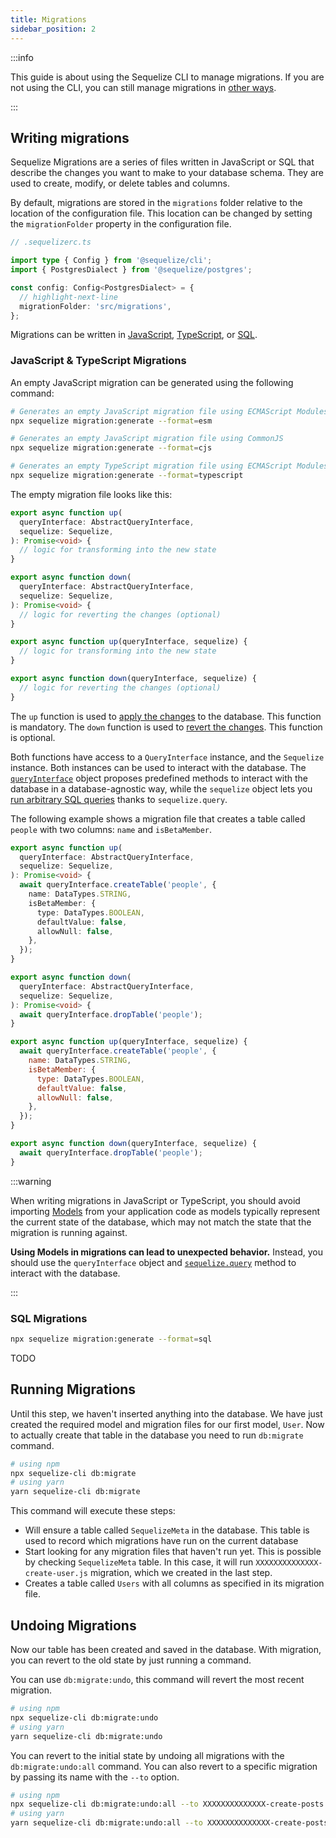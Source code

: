 ```yaml
---
title: Migrations
sidebar_position: 2
---
```



:::info

This guide is about using the Sequelize CLI to manage migrations.
If you are not using the CLI, you can still manage migrations in [other ways](../models/migrations.md).

:::

## Writing migrations

Sequelize Migrations are a series of files written in JavaScript or SQL that describe the changes you want to make to your database schema.
They are used to create, modify, or delete tables and columns.

By default, migrations are stored in the `migrations` folder relative to the location of the configuration file.
This location can be changed by setting the `migrationFolder` property in the configuration file.

```ts
// .sequelizerc.ts

import type { Config } from '@sequelize/cli';
import { PostgresDialect } from '@sequelize/postgres';

const config: Config<PostgresDialect> = {
  // highlight-next-line
  migrationFolder: 'src/migrations',
};
```

Migrations can be written in [JavaScript](#javascript--typescript-migrations), [TypeScript](#javascript--typescript-migrations), or [SQL](#sql-migrations).

### JavaScript & TypeScript Migrations

An empty JavaScript migration can be generated using the following command:

```bash npm2yarn
# Generates an empty JavaScript migration file using ECMAScript Modules
npx sequelize migration:generate --format=esm

# Generates an empty JavaScript migration file using CommonJS
npx sequelize migration:generate --format=cjs

# Generates an empty TypeScript migration file using ECMAScript Modules
npx sequelize migration:generate --format=typescript
```

The empty migration file looks like this:

<Tabs groupId="ts-js">
<TabItem value="ts" label="TypeScript">

```ts
export async function up(
  queryInterface: AbstractQueryInterface,
  sequelize: Sequelize,
): Promise<void> {
  // logic for transforming into the new state
}

export async function down(
  queryInterface: AbstractQueryInterface,
  sequelize: Sequelize,
): Promise<void> {
  // logic for reverting the changes (optional)
}
```

</TabItem>
<TabItem value="js" label="JavaScript">

```js
export async function up(queryInterface, sequelize) {
  // logic for transforming into the new state
}

export async function down(queryInterface, sequelize) {
  // logic for reverting the changes (optional)
}
```

</TabItem>
</Tabs>

The `up` function is used to [apply the changes](#running-migrations) to the database. This function is mandatory.
The `down` function is used to [revert the changes](#undoing-migrations). This function is optional.

Both functions have access to a `QueryInterface` instance, and the `Sequelize` instance.
Both instances can be used to interact with the database. The [`queryInterface`](pathname:///api/v7/classes/_sequelize_core.index.abstractqueryinterface) object proposes
predefined methods to interact with the database in a database-agnostic way, while the `sequelize` object
lets you [run arbitrary SQL queries](../querying/raw-queries.mdx) thanks to `sequelize.query`.

The following example shows a migration file that creates a table called `people` with two columns: `name` and `isBetaMember`.

<Tabs groupId="ts-js">
<TabItem value="ts" label="TypeScript">

```ts
export async function up(
  queryInterface: AbstractQueryInterface,
  sequelize: Sequelize,
): Promise<void> {
  await queryInterface.createTable('people', {
    name: DataTypes.STRING,
    isBetaMember: {
      type: DataTypes.BOOLEAN,
      defaultValue: false,
      allowNull: false,
    },
  });
}

export async function down(
  queryInterface: AbstractQueryInterface,
  sequelize: Sequelize,
): Promise<void> {
  await queryInterface.dropTable('people');
}
```

</TabItem>
<TabItem value="js" label="JavaScript">

```js
export async function up(queryInterface, sequelize) {
  await queryInterface.createTable('people', {
    name: DataTypes.STRING,
    isBetaMember: {
      type: DataTypes.BOOLEAN,
      defaultValue: false,
      allowNull: false,
    },
  });
}

export async function down(queryInterface, sequelize) {
  await queryInterface.dropTable('people');
}
```

</TabItem>
</Tabs>

:::warning

When writing migrations in JavaScript or TypeScript, you should avoid importing [Models](../models/defining-models.mdx) from your application code as
models typically represent the current state of the database, which may not match the state that the migration is running against.

**Using Models in migrations can lead to unexpected behavior.**
Instead, you should use the `queryInterface` object and [`sequelize.query`](../querying/raw-queries.mdx) method to interact with the database.

:::

### SQL Migrations

```bash npm2yarn
npx sequelize migration:generate --format=sql
```

TODO

## Running Migrations

Until this step, we haven't inserted anything into the database. We have just created the required model and migration files for our first model, `User`. Now to actually create that table in the database you need to run `db:migrate` command.

```bash
# using npm
npx sequelize-cli db:migrate
# using yarn
yarn sequelize-cli db:migrate
```

This command will execute these steps:

- Will ensure a table called `SequelizeMeta` in the database. This table is used to record which migrations have run on the current database
- Start looking for any migration files that haven't run yet. This is possible by checking `SequelizeMeta` table. In this case, it will run `XXXXXXXXXXXXXX-create-user.js` migration, which we created in the last step.
- Creates a table called `Users` with all columns as specified in its migration file.

## Undoing Migrations

Now our table has been created and saved in the database. With migration, you can revert to the old state by just running a command.

You can use `db:migrate:undo`, this command will revert the most recent migration.

```bash
# using npm
npx sequelize-cli db:migrate:undo
# using yarn
yarn sequelize-cli db:migrate:undo
```

You can revert to the initial state by undoing all migrations with the `db:migrate:undo:all` command. You can also revert to a specific migration by passing its name with the `--to` option.

```bash
# using npm
npx sequelize-cli db:migrate:undo:all --to XXXXXXXXXXXXXX-create-posts.js
# using yarn
yarn sequelize-cli db:migrate:undo:all --to XXXXXXXXXXXXXX-create-posts.js
```
